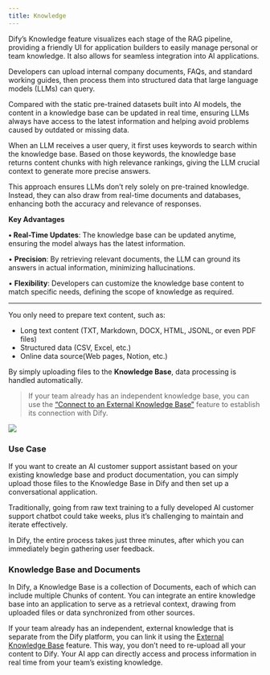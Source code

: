 ```yaml
---
title: Knowledge
---
```


Dify’s Knowledge feature visualizes each stage of the RAG pipeline, providing a friendly UI for application builders to easily manage personal or team knowledge. It also allows for seamless integration into AI applications.

Developers can upload internal company documents, FAQs, and standard working guides, then process them into structured data that large language models (LLMs) can query.

Compared with the static pre-trained datasets built into AI models, the content in a knowledge base can be updated in real time, ensuring LLMs always have access to the latest information and helping avoid problems caused by outdated or missing data.

When an LLM receives a user query, it first uses keywords to search within the knowledge base. Based on those keywords, the knowledge base returns content chunks with high relevance rankings, giving the LLM crucial context to generate more precise answers.

This approach ensures LLMs don’t rely solely on pre-trained knowledge. Instead, they can also draw from real-time documents and databases, enhancing both the accuracy and relevance of responses.

**Key Advantages**

**• Real-Time Updates**: The knowledge base can be updated anytime, ensuring the model always has the latest information.

• **Precision**: By retrieving relevant documents, the LLM can ground its answers in actual information, minimizing hallucinations.

• **Flexibility**: Developers can customize the knowledge base content to match specific needs, defining the scope of knowledge as required.

***

You only need to prepare text content, such as:

* Long text content (TXT, Markdown, DOCX, HTML, JSONL, or even PDF files)
* Structured data (CSV, Excel, etc.)
* Online data source(Web pages, Notion, etc.)

By simply uploading files to the **Knowledge Base**, data processing is handled automatically.

> If your team already has an independent knowledge base, you can use the [“Connect to an External Knowledge Base”](/en/./connect-external-knowledge-base) feature to establish its connection with Dify.

![](https://assets-docs.dify.ai/2024/12/effc826d2584d5f2983cdcd746099bb6.png)

### **Use Case**

If you want to create an AI customer support assistant based on your existing knowledge base and product documentation, you can simply upload those files to the Knowledge Base in Dify and then set up a conversational application.

Traditionally, going from raw text training to a fully developed AI customer support chatbot could take weeks, plus it’s challenging to maintain and iterate effectively.

In Dify, the entire process takes just three minutes, after which you can immediately begin gathering user feedback.

### Knowledge Base and Documents

In Dify, a Knowledge Base is a collection of Documents, each of which can include multiple Chunks of content. You can integrate an entire knowledge base into an application to serve as a retrieval context, drawing from uploaded files or data synchronized from other sources.

If your team already has an independent, external knowledge that is separate from the Dify platform, you can link it using the [External Knowledge Base](/en/./connect-external-knowledge-base) feature. This way, you don’t need to re-upload all your content to Dify. Your AI app can directly access and process information in real time from your team’s existing knowledge.
